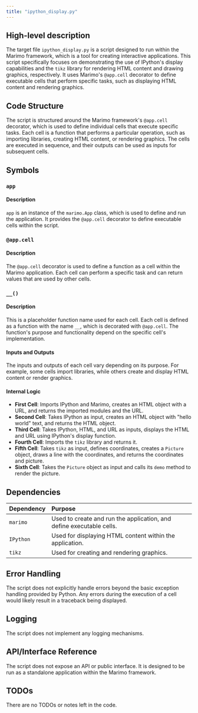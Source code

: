 ```yaml
---
title: "ipython_display.py"
---
```


## High-level description

The target file `ipython_display.py` is a script designed to run within the Marimo framework, which is a tool for creating interactive applications. This script specifically focuses on demonstrating the use of IPython's display capabilities and the `tikz` library for rendering HTML content and drawing graphics, respectively. It uses Marimo's `@app.cell` decorator to define executable cells that perform specific tasks, such as displaying HTML content and rendering graphics.

## Code Structure

The script is structured around the Marimo framework's `@app.cell` decorator, which is used to define individual cells that execute specific tasks. Each cell is a function that performs a particular operation, such as importing libraries, creating HTML content, or rendering graphics. The cells are executed in sequence, and their outputs can be used as inputs for subsequent cells.

## Symbols

### `app`
#### Description
`app` is an instance of the `marimo.App` class, which is used to define and run the application. It provides the `@app.cell` decorator to define executable cells within the script.

### `@app.cell`
#### Description
The `@app.cell` decorator is used to define a function as a cell within the Marimo application. Each cell can perform a specific task and can return values that are used by other cells.

### `__()`
#### Description
This is a placeholder function name used for each cell. Each cell is defined as a function with the name `__`, which is decorated with `@app.cell`. The function's purpose and functionality depend on the specific cell's implementation.

#### Inputs and Outputs
The inputs and outputs of each cell vary depending on its purpose. For example, some cells import libraries, while others create and display HTML content or render graphics.

#### Internal Logic
- **First Cell**: Imports IPython and Marimo, creates an HTML object with a URL, and returns the imported modules and the URL.
- **Second Cell**: Takes IPython as input, creates an HTML object with "hello world" text, and returns the HTML object.
- **Third Cell**: Takes IPython, HTML, and URL as inputs, displays the HTML and URL using IPython's display function.
- **Fourth Cell**: Imports the `tikz` library and returns it.
- **Fifth Cell**: Takes `tikz` as input, defines coordinates, creates a `Picture` object, draws a line with the coordinates, and returns the coordinates and picture.
- **Sixth Cell**: Takes the `Picture` object as input and calls its `demo` method to render the picture.

## Dependencies

| Dependency | Purpose |
|:-----------|:--------|
| `marimo` | Used to create and run the application, and define executable cells. |
| `IPython` | Used for displaying HTML content within the application. |
| `tikz` | Used for creating and rendering graphics. |

## Error Handling

The script does not explicitly handle errors beyond the basic exception handling provided by Python. Any errors during the execution of a cell would likely result in a traceback being displayed.

## Logging

The script does not implement any logging mechanisms.

## API/Interface Reference

The script does not expose an API or public interface. It is designed to be run as a standalone application within the Marimo framework.

## TODOs

There are no TODOs or notes left in the code.